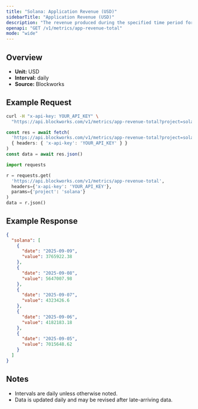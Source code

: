 ```yaml
---
title: "Solana: Application Revenue (USD)"
sidebarTitle: "Application Revenue (USD)"
description: "The revenue produced during the specified time period for given blockchain."
openapi: "GET /v1/metrics/app-revenue-total"
mode: "wide"
---
```


## Overview

- **Unit:** USD
- **Interval:** daily
- **Source:** Blockworks

## Example Request

<CodeGroup>

```bash cURL
curl -H "x-api-key: YOUR_API_KEY" \
  "https://api.blockworks.com/v1/metrics/app-revenue-total?project=solana"
```

```typescript TypeScript
const res = await fetch(
  'https://api.blockworks.com/v1/metrics/app-revenue-total?project=solana',
  { headers: { 'x-api-key': 'YOUR_API_KEY' } }
)
const data = await res.json()
```

```python Python
import requests

r = requests.get(
  'https://api.blockworks.com/v1/metrics/app-revenue-total',
  headers={'x-api-key': 'YOUR_API_KEY'},
  params={'project': 'solana'}
)
data = r.json()
```

</CodeGroup>

## Example Response

```json
{
  "solana": [
    {
      "date": "2025-09-09",
      "value": 3765922.38
    },
    {
      "date": "2025-09-08",
      "value": 5647007.98
    },
    {
      "date": "2025-09-07",
      "value": 4323426.6
    },
    {
      "date": "2025-09-06",
      "value": 4182183.18
    },
    {
      "date": "2025-09-05",
      "value": 7015648.62
    }
  ]
}
```

## Notes
- Intervals are daily unless otherwise noted.
- Data is updated daily and may be revised after late-arriving data.